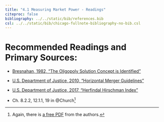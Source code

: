 ```yaml
---
title: "4.1 Measuring Market Power - Readings"
citeproc: false
bibliography: ../../static/bib/references.bib
csl: ../../static/bib/chicago-fullnote-bibliography-no-bib.csl
---
```


# Recommended Readings and Primary Sources:

- [<i class="fas fa-file-pdf"></i> Bresnahan, 1982, "The Oligopoly Solution Concept is Identified"](/readings/Bresnahan-1982.pdf)
- [<i class="fas fa-external-link-square-alt"></i> U.S. Department of Justice, 2010, "Horizontal Merger Guidelines"](https://www.justice.gov/atr/horizontal-merger-guidelines-08192010)
- [<i class="fas fa-external-link-square-alt"></i> U.S. Department of Justice, 2017, "Herfindal Hirschman Index"](https://www.justice.gov/atr/herfindahl-hirschman-index)

- <i class="fas fas fa-book"></i> Ch. 8.2.2, 12.1.1, 19 in @Church^[Again, there is [a free PDF](https://works.bepress.com/jeffrey_church/23/) from the authors.]
